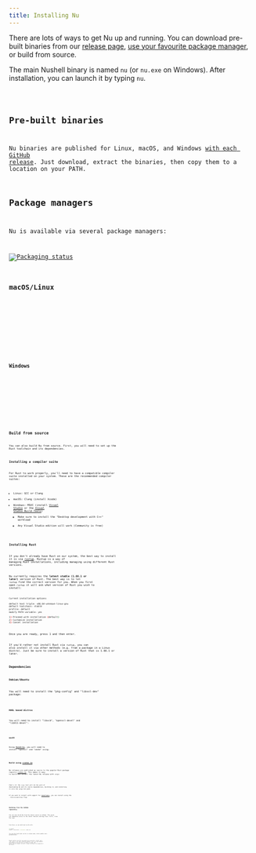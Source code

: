 ```yaml
---
title: Installing Nu
---
```



There are lots of ways to get Nu up and running. You can download pre-built binaries from our [release page](https://github.com/nushell/nushell/releases), [use your favourite package manager](https://repology.org/project/nushell/versions), or build from source.

The main Nushell binary is named `nu` (or `nu.exe` on Windows). After installation, you can launch it by typing `nu`.

<Code code="nu" lang="nushell" />

## Pre-built binaries

Nu binaries are published for Linux, macOS, and Windows [with each GitHub release](https://github.com/nushell/nushell/releases). Just download, extract the binaries, then copy them to a location on your PATH.

## Package managers

Nu is available via several package managers:

[![Packaging status](https://repology.org/badge/vertical-allrepos/nushell.svg)](https://repology.org/project/nushell/versions)

### macOS/Linux

<Tabs>
  <TabItem label="Homebrew">
    <Code code="brew install nushell" lang="sh" />
  </TabItem>
  <TabItem label="npm">
    <Code code="npm install -g nushell" lang="sh" />
  </TabItem>
</Tabs>

### Windows

<Tabs>
  <TabItem label="Winget">
    <Code code="winget install nushell" lang="sh" />
  </TabItem>
  <TabItem label="Chocolatey">
    <Code code="choco install nushell" lang="sh" />
  </TabItem>
  <TabItem label="Scoop">
    <Code code="scoop install nushell" lang="sh" />
  </TabItem>
</Tabs>

## Build from source

You can also build Nu from source. First, you will need to set up the Rust toolchain and its dependencies.

### Installing a compiler suite

For Rust to work properly, you'll need to have a compatible compiler suite installed on your system. These are the recommended compiler suites:

- Linux: GCC or Clang
- macOS: Clang (install Xcode)
- Windows: MSVC (install [Visual Studio](https://visualstudio.microsoft.com/vs/community/) or the [Visual Studio Build Tools](https://visualstudio.microsoft.com/downloads/#build-tools-for-visual-studio-2022))
  - Make sure to install the "Desktop development with C++" workload
  - Any Visual Studio edition will work (Community is free)

### Installing Rust

If you don't already have Rust on our system, the best way to install it is via [rustup](https://rustup.rs/). Rustup is a way of managing Rust installations, including managing using different Rust versions.

Nu currently requires the **latest stable (1.66.1 or later)** version of Rust. The best way is to let `rustup` find the correct version for you. When you first open `rustup` it will ask what version of Rust you wish to install:

```sh
Current installation options:

default host triple: x86_64-unknown-linux-gnu
default toolchain: stable
profile: default
modify PATH variable: yes

1) Proceed with installation (default)
2) Customize installation
3) Cancel installation
```

Once you are ready, press 1 and then enter.

If you'd rather not install Rust via `rustup`, you can also install it via other methods (e.g. from a package in a Linux distro). Just be sure to install a version of Rust that is 1.66.1 or later.

### Dependencies

#### Debian/Ubuntu

You will need to install the "pkg-config" and "libssl-dev" package:

<Code code="apt install pkg-config libssl-dev" lang="sh" />

#### RHEL based distros

You will need to install "libxcb", "openssl-devel" and "libX11-devel":

<Code code="yum install libxcb openssl-devel libX11-devel" lang="sh" />

#### macOS

Using [Homebrew](https://brew.sh/), you will need to install "openssl" and "cmake" using:

<Code code="brew install openssl cmake" lang="sh" />

### Build using [crates.io](https://crates.io)

Nu releases are published as source to the popular Rust package registry [crates.io](https://crates.io/). This makes it easy to build and install the latest Nu release with `cargo`:

<Code code="cargo install nu" lang="sh" />

That's it! The `cargo` tool will do the work of downloading Nu and its source dependencies, building it, and installing it into the cargo bin path.

If you want to install with support for [dataframes](/book/dataframes), you can install using the `--features=dataframe` flag.

<Code code="cargo install nu --locked --features=dataframe" lang="sh" />

### Building from the GitHub repository

You can also build Nu from the latest source on GitHub. This gives you immediate access to the latest features and bug fixes. First, clone the repo:

<Code code="git clone https://github.com/nushell/nushell.git" lang="sh" />

From there, we can build and run Nu with:

```sh
cd nushell
nushell> cargo build --workspace; cargo run
```

You can also build and run Nu in release mode, which enables more optimizations:

<Code
  code="nushell> cargo build --release --workspace; cargo run --release"
  lang="sh"
/>

People familiar with Rust may wonder why we do both a "build" and a "run" step if "run" does a build by default. This is to get around a shortcoming of the new `default-run` option in Cargo, and ensure that all plugins are built, though this may not be required in the future.
